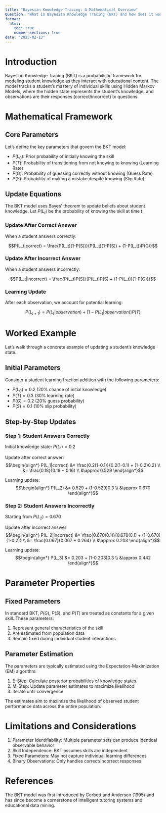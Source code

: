 ```yaml
---
title: "Bayesian Knowledge Tracing: A Mathematical Overview"
Question: "What is Bayesian Knowledge Tracing (BKT) and how does it work?"
format: 
  html:
    toc: true
    number-sections: true
date: "2025-02-13"
---
```


# Introduction

Bayesian Knowledge Tracing (BKT) is a probabilistic framework for modeling student knowledge as they interact with educational content. The model tracks a student's mastery of individual skills using Hidden Markov Models, where the hidden state represents the student's knowledge, and observations are their responses (correct/incorrect) to questions.

# Mathematical Framework

## Core Parameters

Let's define the key parameters that govern the BKT model:

- $P(L_0)$: Prior probability of initially knowing the skill
- $P(T)$: Probability of transitioning from not knowing to knowing (Learning Rate)
- $P(G)$: Probability of guessing correctly without knowing (Guess Rate)
- $P(S)$: Probability of making a mistake despite knowing (Slip Rate)

## Update Equations

The BKT model uses Bayes' theorem to update beliefs about student knowledge. Let $P(L_t)$ be the probability of knowing the skill at time $t$.

### Update After Correct Answer

When a student answers correctly:

$$P(L_t|correct) = \frac{P(L_t)(1-P(S))}{P(L_t)(1-P(S)) + (1-P(L_t))P(G)}$$

### Update After Incorrect Answer

When a student answers incorrectly:

$$P(L_t|incorrect) = \frac{P(L_t)P(S)}{P(L_t)P(S) + (1-P(L_t))(1-P(G))}$$

### Learning Update

After each observation, we account for potential learning:

$$P(L_{t+1}) = P(L_t|observation) + (1-P(L_t|observation))P(T)$$

# Worked Example

Let's walk through a concrete example of updating a student's knowledge state.

## Initial Parameters

Consider a student learning fraction addition with the following parameters:

- $P(L_0) = 0.2$ (20% chance of initial knowledge)
- $P(T) = 0.3$ (30% learning rate)
- $P(G) = 0.2$ (20% guess probability)
- $P(S) = 0.1$ (10% slip probability)

## Step-by-Step Updates

### Step 1: Student Answers Correctly

Initial knowledge state: $P(L_1) = 0.2$

Update after correct answer:
$$\begin{align*}
P(L_1|correct) &= \frac{0.2(1-0.1)}{0.2(1-0.1) + (1-0.2)0.2} \\
&= \frac{0.18}{0.18 + 0.16} \\
&\approx 0.529
\end{align*}$$

Learning update:
$$\begin{align*}
P(L_2) &= 0.529 + (1-0.529)0.3 \\
&\approx 0.670
\end{align*}$$

### Step 2: Student Answers Incorrectly

Starting from $P(L_2) = 0.670$

Update after incorrect answer:
$$\begin{align*}
P(L_2|incorrect) &= \frac{0.670(0.1)}{0.670(0.1) + (1-0.670)(1-0.2)} \\
&= \frac{0.067}{0.067 + 0.264} \\
&\approx 0.203
\end{align*}$$

Learning update:
$$\begin{align*}
P(L_3) &= 0.203 + (1-0.203)0.3 \\
&\approx 0.442
\end{align*}$$

# Parameter Properties

## Fixed Parameters

In standard BKT, $P(G)$, $P(S)$, and $P(T)$ are treated as constants for a given skill. These parameters:

1. Represent general characteristics of the skill
2. Are estimated from population data
3. Remain fixed during individual student interactions

## Parameter Estimation

The parameters are typically estimated using the Expectation-Maximization (EM) algorithm:

1. E-Step: Calculate posterior probabilities of knowledge states
2. M-Step: Update parameter estimates to maximize likelihood
3. Iterate until convergence

The estimates aim to maximize the likelihood of observed student performance data across the entire population.

# Limitations and Considerations

1. Parameter Identifiability: Multiple parameter sets can produce identical observable behavior
2. Skill Independence: BKT assumes skills are independent
3. Fixed Parameters: May not capture individual learning differences
4. Binary Observations: Only handles correct/incorrect responses

# References

The BKT model was first introduced by Corbett and Anderson (1995) and has since become a cornerstone of intelligent tutoring systems and educational data mining.